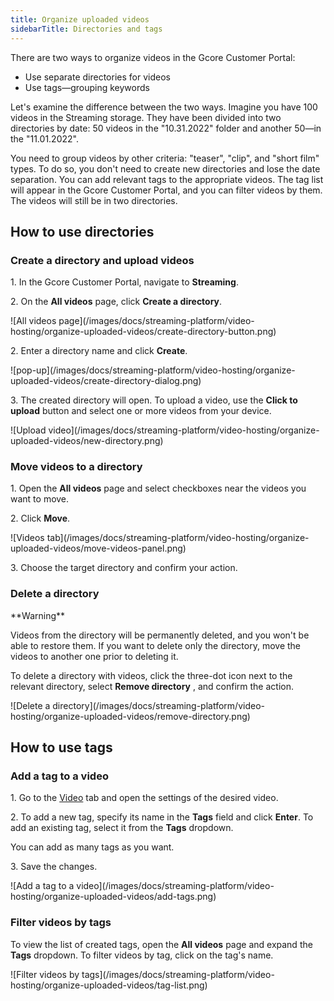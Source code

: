 ---
title: Organize uploaded videos
sidebarTitle: Directories and tags
---

There are two ways to organize videos in the Gcore Customer Portal:

  * Use separate directories for videos
  * Use tags—grouping keywords



Let's examine the difference between the two ways. Imagine you have 100 videos in the Streaming storage. They have been divided into two directories by date: 50 videos in the "10.31.2022" folder and another 50—in the "11.01.2022". 

You need to group videos by other criteria: "teaser", "clip", and "short film" types. To do so, you don't need to create new directories and lose the date separation. You can add relevant tags to the appropriate videos. The tag list will appear in the Gcore Customer Portal, and you can filter videos by them. The videos will still be in two directories.

## How to use directories

### Create a directory and upload videos

1\. In the Gcore Customer Portal, navigate to **Streaming**.

2\. On the **All videos** page, click **Create a directory**.


<Frame>![All videos page](/images/docs/streaming-platform/video-hosting/organize-uploaded-videos/create-directory-button.png)</Frame>



2\. Enter a directory name and click **Create**.


<Frame>![pop-up](/images/docs/streaming-platform/video-hosting/organize-uploaded-videos/create-directory-dialog.png)</Frame>



3\. The created directory will open. To upload a video, use the **Click to upload** button and select one or more videos from your device.


<Frame>![Upload video](/images/docs/streaming-platform/video-hosting/organize-uploaded-videos/new-directory.png)</Frame>



### Move videos to a directory

1\. Open the **All videos** page and select checkboxes near the videos you want to move.

2\. Click **Move**.


<Frame>![Videos tab](/images/docs/streaming-platform/video-hosting/organize-uploaded-videos/move-videos-panel.png)</Frame>



3\. Choose the target directory and confirm your action.

### Delete a directory

<Warning>
**Warning**

Videos from the directory will be permanently deleted, and you won't be able to restore them. If you want to delete only the directory, move the videos to another one prior to deleting it.
</Warning>

To delete a directory with videos, click the three-dot icon next to the relevant directory, select **Remove directory** , and confirm the action.


<Frame>![Delete a directory](/images/docs/streaming-platform/video-hosting/organize-uploaded-videos/remove-directory.png)</Frame>



## How to use tags

### Add a tag to a video

1\. Go to the [Video](https://streaming.gcore.com/video/list) tab and open the settings of the desired video.

2\. To add a new tag, specify its name in the **Tags** field and click **Enter**. To add an existing tag, select it from the **Tags** dropdown.

You can add as many tags as you want.

3\. Save the changes.


<Frame>![Add a tag to a video](/images/docs/streaming-platform/video-hosting/organize-uploaded-videos/add-tags.png)</Frame>



### Filter videos by tags

To view the list of created tags, open the **All videos** page and expand the **Tags** dropdown. To filter videos by tag, click on the tag's name.


<Frame>![Filter videos by tags](/images/docs/streaming-platform/video-hosting/organize-uploaded-videos/tag-list.png)</Frame>